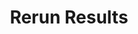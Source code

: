 ---
title: Rerun Results
openapi: post /test_framework/v1/results/{id}/rerun/
slug: rerun-results
---